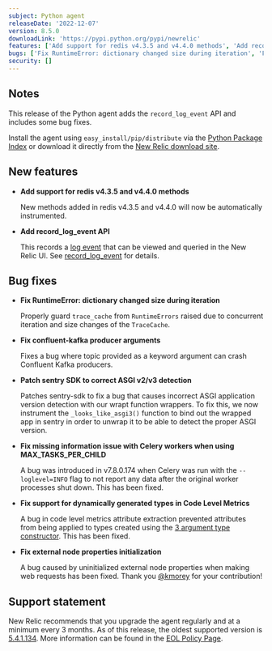```yaml
---
subject: Python agent
releaseDate: '2022-12-07'
version: 8.5.0
downloadLink: 'https://pypi.python.org/pypi/newrelic'
features: ['Add support for redis v4.3.5 and v4.4.0 methods', 'Add record_log_event API']
bugs: ['Fix RuntimeError: dictionary changed size during iteration', 'Fix confluent-kafka producer arguments', 'Patch sentry SDK to correct ASGI v2/v3 detection', 'Fix missing information issue with Celery workers when using MAX_TASKS_PER_CHILD', 'Fix support for dynamically generated types in Code Level Metrics', 'Fix external node properties initialization']
security: []
---
```


## Notes

This release of the Python agent adds the `record_log_event` API and includes some bug fixes.

Install the agent using `easy_install/pip/distribute` via the [Python Package Index](https://pypi.python.org/pypi/newrelic) or download it directly from the [New Relic download site](https://download.newrelic.com/python_agent/release).

## New features

* **Add support for redis v4.3.5 and v4.4.0 methods**

  New methods added in redis v4.3.5 and v4.4.0 will now be automatically instrumented.

* **Add record_log_event API**

  This records a [log event](/docs/logs/logs-context/configure-logs-context-python) that can be viewed and queried in the New Relic UI. See [record_log_event](/docs/apm/agents/python-agent/python-agent-api/recordlogevent-python-agent-api) for details.

## Bug fixes
* **Fix RuntimeError: dictionary changed size during iteration**

  Properly guard `trace_cache` from `RuntimeErrors` raised due to concurrent iteration and size changes of the `TraceCache`.

* **Fix confluent-kafka producer arguments**

  Fixes a bug where topic provided as a keyword argument can crash Confluent Kafka producers.

* **Patch sentry SDK to correct ASGI v2/v3 detection**

  Patches sentry-sdk to fix a bug that causes incorrect ASGI application version detection with our wrapt function wrappers. To fix this, we now instrument the `_looks_like_asgi3()` function to bind out the wrapped app in sentry in order to unwrap it to be able to detect the proper ASGI version.

* **Fix missing information issue with Celery workers when using MAX_TASKS_PER_CHILD**

  A bug was introduced in v7.8.0.174 when Celery was run with the `--loglevel=INFO` flag to not report any data after the original worker processes shut down. This has been fixed.

* **Fix support for dynamically generated types in Code Level Metrics**

  A bug in code level metrics attribute extraction prevented attributes from being applied to types created using the [3 argument type constructor](https://docs.python.org/3/library/functions.html?highlight=type#type). This has been fixed.

* **Fix external node properties initialization**

  A bug caused by uninitialized external node properties when making web requests has been fixed. Thank you [@kmorey](https://github.com/kmorey) for your contribution!

## Support statement

  New Relic recommends that you upgrade the agent regularly and at a minimum every 3 months. As of this release, the oldest supported version is [5.4.1.134](https://docs.newrelic.com/docs/release-notes/agent-release-notes/python-release-notes/python-agent-541134). More information can be found in the [EOL Policy Page](https://docs.newrelic.com/docs/apm/agents/python-agent/getting-started/python-agent-eol-policy/).
